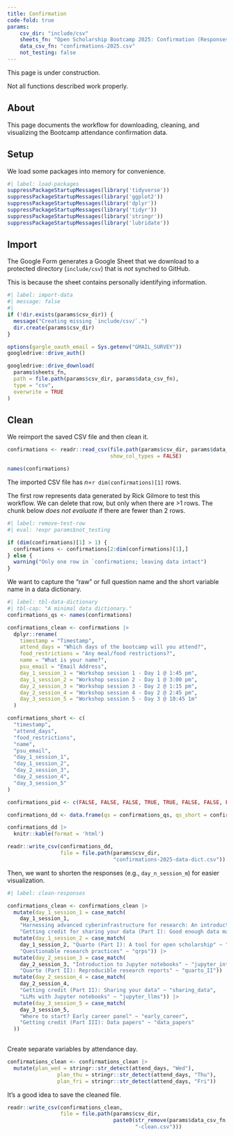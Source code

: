 ```yaml
---
title: Confirmation
code-fold: true
params:
    csv_dir: "include/csv"
    sheets_fn: "Open Scholarship Bootcamp 2025: Confirmation (Responses)"
    data_csv_fn: "confirmations-2025.csv"
    not_testing: false
---
```


::: {.callout-warning}
This page is under construction.

Not all functions described work properly.
:::

## About

This page documents the workflow for downloading, cleaning, and visualizing the Bootcamp attendance confirmation data.

## Setup

We load some packages into memory for convenience.

```r
#| label: load-packages
suppressPackageStartupMessages(library('tidyverse'))
suppressPackageStartupMessages(library('ggplot2'))
suppressPackageStartupMessages(library('dplyr'))
suppressPackageStartupMessages(library('tidyr'))
suppressPackageStartupMessages(library('stringr'))
suppressPackageStartupMessages(library('lubridate'))
```

## Import

The Google Form generates a Google Sheet that we download to a protected directory (`include/csv`) that is *not* synched to GitHub.


::: {.callout-important}
This is because the sheet contains personally identifying information.
:::

```r
#| label: import-data
#| message: false
#| 
if (!dir.exists(params$csv_dir)) {
  message("Creating missing `include/csv/`.")
  dir.create(params$csv_dir)
}

options(gargle_oauth_email = Sys.getenv("GMAIL_SURVEY"))
googledrive::drive_auth()

googledrive::drive_download(
  params$sheets_fn,
  path = file.path(params$csv_dir, params$data_csv_fn),
  type = "csv",
  overwrite = TRUE
)
```

## Clean

We reimport the saved CSV file and then clean it.

```r
confirmations <- readr::read_csv(file.path(params$csv_dir, params$data_csv_fn),
                                 show_col_types = FALSE)

names(confirmations)
```

The imported CSV file has *n*=`r dim(confirmations)[1]` rows.

::: {.callout-note}

The first row represents data generated by Rick Gilmore to test this workflow.
We can delete that row, but only when there are >1 rows.
The chunk below *does not evaluate* if there are fewer than 2 rows.

```r
#| label: remove-test-row
#| eval: !expr params$not_testing

if (dim(confirmations)[1] > 1) {
  confirmations <- confirmations[2:dim(confirmations)[1],]
} else {
  warning("Only one row in `confirmations; leaving data intact")
}
```

:::

We want to capture the "raw" or full question name and the short variable name in a data dictionary.

```r
#| label: tbl-data-dictionary
#| tbl-cap: "A minimal data dictionary."
confirmations_qs <- names(confirmations)

confirmations_clean <- confirmations |>
  dplyr::rename(
    timestamp = "Timestamp",
    attend_days = "Which days of the bootcamp will you attend?",
    food_restrictions = "Any meal/food restrictions?",
    name = "What is your name?",
    psu_email = "Email Address",
    day_1_session_1 = "Workshop session 1 - Day 1 @ 1:45 pm",
    day_1_session_2 = "Workshop session 2 - Day 1 @ 3:00 pm",
    day_2_session_3 = "Workshop session 3 - Day 2 @ 1:15 pm",
    day_2_session_4 = "Workshop session 4 - Day 2 @ 2:45 pm",
    day_3_session_5 = "Workshop session 5 - Day 3 @ 10:45 1m"
  )

confirmations_short <- c(
  "timestamp",
  "attend_days",
  "food_restrictions",
  "name",
  "psu_email",
  "day_1_session_1",
  "day_1_session_2",
  "day_2_session_3",
  "day_2_session_4",
  "day_3_session_5"
)

confirmations_pid <- c(FALSE, FALSE, FALSE, TRUE, TRUE, FALSE, FALSE, FALSE, FALSE, FALSE)

confirmations_dd <- data.frame(qs = confirmations_qs, qs_short = confirmations_short, pid = confirmations_pid)

confirmations_dd |>
  knitr::kable(format = 'html')

readr::write_csv(confirmations_dd,
                 file = file.path(params$csv_dir,
                                  "confirmations-2025-data-dict.csv"))
```

Then, we want to shorten the responses (e.g., `day_n_session_m`) for easier visualization.

```r
#| label: clean-responses

confirmations_clean <- confirmations_clean |>
  mutate(day_1_session_1 = case_match(
    day_1_session_1, 
    "Harnessing advanced cyberinfrastructure for research: An introduction to Roar and ICDS resources" ~ "intro_roar",
    "Getting credit for sharing your data (Part I): Good enough data management practices" ~ "data_mgmt")) |>
  mutate(day_1_session_2 = case_match(
    day_1_session_2, "Quarto (Part I): A tool for open scholarship" ~ "quarto_I",
    "Questionable research practices" ~ "qrps")) |>
  mutate(day_2_session_3 = case_match(
    day_2_session_3, "Introduction to Jupyter notebooks" ~ "jupyter_intro",
    "Quarto (Part II): Reproducible research reports" ~ "quarto_II")) |>
  mutate(day_2_session_4 = case_match(
    day_2_session_4,
    "Getting credit (Part II): Sharing your data" ~ "sharing_data",
    "LLMs with Jupyter notebooks" ~ "jupyter_llms")) |>
  mutate(day_3_session_5 = case_match(
    day_3_session_5,
    "Where to start? Early career panel" ~ "early_career",
    "Getting credit (Part III): Data papers" ~ "data_papers"
  ))
  
```

Create separate variables by attendance day.

```r
confirmations_clean <- confirmations_clean |>
  mutate(plan_wed = stringr::str_detect(attend_days, "Wed"),
                plan_thu = stringr::str_detect(attend_days, "Thu"),
                plan_fri = stringr::str_detect(attend_days, "Fri")) 
```

It's a good idea to save the cleaned file.

```r
readr::write_csv(confirmations_clean, 
                 file = file.path(params$csv_dir, 
                                  paste0(str_remove(params$data_csv_fn, ".csv"),
                                         "-clean.csv")))
```

